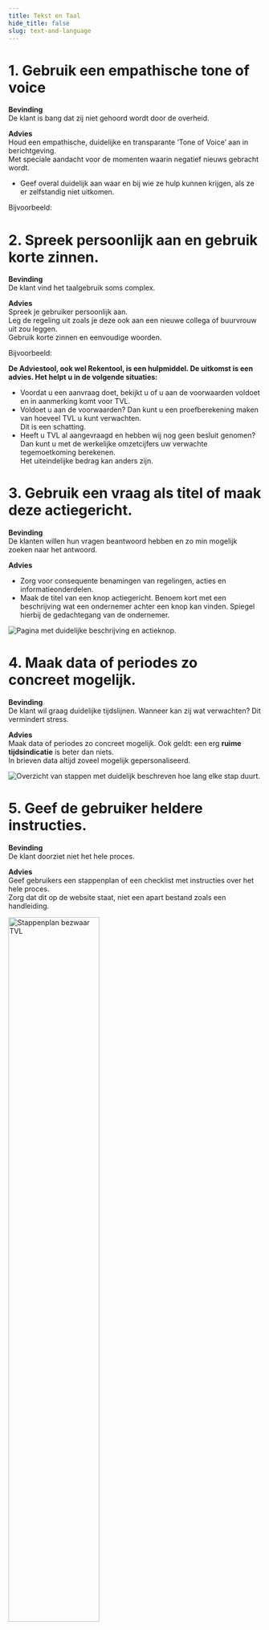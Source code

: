 ```yaml
---
title: Tekst en Taal
hide_title: false
slug: text-and-language
---
```



# 1. Gebruik een empathische tone of voice

**Bevinding**<br/>
De klant is bang dat zij niet gehoord wordt door de overheid.

**Advies**<br/>
Houd een empathische, duidelijke en transparante ‘Tone of Voice’ aan in berichtgeving.<br/>
Met speciale aandacht voor de momenten waarin negatief nieuws gebracht wordt.

- Geef overal duidelijk aan waar en bij wie ze hulp kunnen krijgen, als ze er zelfstandig niet uitkomen.

Bijvoorbeeld:

<Alert
  kind="error"
  heading="U heeft geen recht op deze regeling."
  content="U mag wel doorgaan in het formulier, maar als u deze verstuurt ontvangt u later een afwijzing. Heeft u hierover vragen? Bel met RVO via <a href='tel:088-0424242'>088-0424242</a>."
/>

# 2. Spreek persoonlijk aan en gebruik korte zinnen.

**Bevinding**<br/>
De klant vind het taalgebruik soms complex.

**Advies**<br/>
Spreek je gebruiker persoonlijk aan.<br/>
Leg de regeling uit zoals je deze ook aan een nieuwe collega of buurvrouw uit zou leggen.<br/>
Gebruik korte zinnen en eenvoudige woorden.

Bijvoorbeeld:

<strong>
  De Adviestool, ook wel Rekentool, is een hulpmiddel. De uitkomst is een advies. Het helpt u in de volgende situaties:
</strong>

- Voordat u een aanvraag doet, bekijkt u of u aan de voorwaarden voldoet en in aanmerking komt voor TVL.
- Voldoet u aan de voorwaarden? Dan kunt u een proefberekening maken van hoeveel TVL u kunt verwachten.<br/>Dit is een schatting.
- Heeft u TVL al aangevraagd en hebben wij nog geen besluit genomen?<br/>Dan kunt u met de werkelijke omzetcijfers uw verwachte tegemoetkoming berekenen.<br/>Het uiteindelijke bedrag kan anders zijn.

# 3. Gebruik een vraag als titel of maak deze actiegericht.

**Bevinding**<br/>
De klanten willen hun vragen beantwoord hebben en zo min mogelijk zoeken naar het antwoord.

**Advies**<br/>

- Zorg voor consequente benamingen van regelingen, acties en informatieonderdelen.
- Maak de titel van een knop actiegericht. Benoem kort met een beschrijving wat een ondernemer achter een knop kan vinden. Spiegel hierbij de gedachtegang van de ondernemer.

<img src={ActionCenteredSrc} alt="Pagina met duidelijke beschrijving en actieknop." />

# 4. Maak data of periodes zo concreet mogelijk.

**Bevinding**<br/>
De klant wil graag duidelijke tijdslijnen. Wanneer kan zij wat verwachten? Dit vermindert stress.

**Advies**<br/>
Maak data of periodes zo concreet mogelijk. Ook geldt: een erg **ruime tijdsindicatie** is beter dan niets.<br/>In brieven data altijd zoveel mogelijk
gepersonaliseerd.

<img src={ClearPeriodsSrc} alt="Overzicht van stappen met duidelijk beschreven hoe lang elke stap duurt." />

# 5. Geef de gebruiker heldere instructies.

**Bevinding**<br/>
De klant doorziet niet het hele proces.

**Advies**<br/>
Geef gebruikers een stappenplan of een checklist met instructies over het hele proces.<br/>
Zorg dat dit op de website staat, niet een apart bestand zoals een handleiding.

<img src={StepsSrc} alt="Stappenplan bezwaar TVL" width="60%" />

